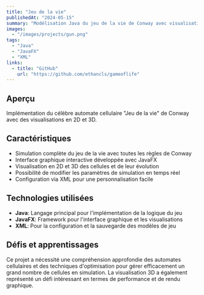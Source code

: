 ```yaml
---
title: "Jeu de la vie"
publishedAt: "2024-05-15"
summary: "Modélisation Java du jeu de la vie de Conway avec visualisation en 2D et 3D."
images:
  - "/images/projects/gun.png"
tags:
  - "Java"
  - "JavaFX"
  - "XML"
links:
  - title: "GitHub"
    url: "https://github.com/ethancls/gameoflife"
---
```


## Aperçu

Implémentation du célèbre automate cellulaire "Jeu de la vie" de Conway avec des visualisations en 2D et 3D.

## Caractéristiques

- Simulation complète du jeu de la vie avec toutes les règles de Conway
- Interface graphique interactive développée avec JavaFX
- Visualisation en 2D et 3D des cellules et de leur évolution
- Possibilité de modifier les paramètres de simulation en temps réel
- Configuration via XML pour une personnalisation facile

## Technologies utilisées

- **Java**: Langage principal pour l'implémentation de la logique du jeu
- **JavaFX**: Framework pour l'interface graphique et les visualisations
- **XML**: Pour la configuration et la sauvegarde des modèles de jeu

## Défis et apprentissages

Ce projet a nécessité une compréhension approfondie des automates cellulaires et des techniques d'optimisation pour gérer efficacement un grand nombre de cellules en simulation. La visualisation 3D a également représenté un défi intéressant en termes de performance et de rendu graphique. 